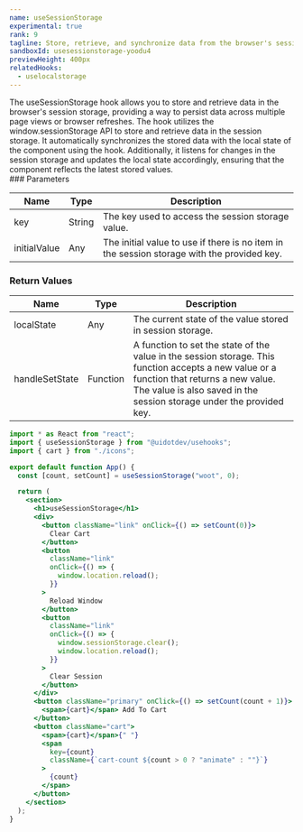 ```yaml
---
name: useSessionStorage
experimental: true
rank: 9
tagline: Store, retrieve, and synchronize data from the browser's session storage with useSessionStorage.
sandboxId: usesessionstorage-yoodu4
previewHeight: 400px
relatedHooks:
  - uselocalstorage
---
```



<HookDescription name={frontmatter.name}>
  The useSessionStorage hook allows you to store and retrieve data in the
  browser's session storage, providing a way to persist data across multiple
  page views or browser refreshes. The hook utilizes the window.sessionStorage
  API to store and retrieve data in the session storage. It automatically
  synchronizes the stored data with the local state of the component using the
  hook. Additionally, it listens for changes in the session storage and updates
  the local state accordingly, ensuring that the component reflects the latest
  stored values.
</HookDescription>

<div class="reference">
  ### Parameters

  | Name         | Type   | Description                                                                                |
  | ------------ | ------ | ------------------------------------------------------------------------------------------ |
  | key          | String | The key used to access the session storage value.                                          |
  | initialValue | Any    | The initial value to use if there is no item in the session storage with the provided key. |

  ### Return Values

  | Name           | Type     | Description                                                                                                                                                                                                       |
  | -------------- | -------- | ----------------------------------------------------------------------------------------------------------------------------------------------------------------------------------------------------------------- |
  | localState     | Any      | The current state of the value stored in session storage.                                                                                                                                                         |
  | handleSetState | Function | A function to set the state of the value in the session storage. This function accepts a new value or a function that returns a new value. The value is also saved in the session storage under the provided key. |
</div>

<CodePreview
  sandboxId={frontmatter.sandboxId}
  previewHeight={frontmatter.previewHeight}
/>

<StaticCodeContainer>

```jsx
import * as React from "react";
import { useSessionStorage } from "@uidotdev/usehooks";
import { cart } from "./icons";

export default function App() {
  const [count, setCount] = useSessionStorage("woot", 0);

  return (
    <section>
      <h1>useSessionStorage</h1>
      <div>
        <button className="link" onClick={() => setCount(0)}>
          Clear Cart
        </button>
        <button
          className="link"
          onClick={() => {
            window.location.reload();
          }}
        >
          Reload Window
        </button>
        <button
          className="link"
          onClick={() => {
            window.sessionStorage.clear();
            window.location.reload();
          }}
        >
          Clear Session
        </button>
      </div>
      <button className="primary" onClick={() => setCount(count + 1)}>
        <span>{cart}</span> Add To Cart
      </button>
      <button className="cart">
        <span>{cart}</span>{" "}
        <span
          key={count}
          className={`cart-count ${count > 0 ? "animate" : ""}`}
        >
          {count}
        </span>
      </button>
    </section>
  );
}
```

</StaticCodeContainer>
